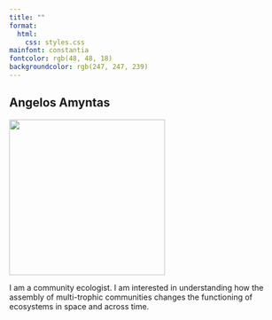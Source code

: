 ```yaml
---
title: ""
format: 
  html: 
    css: styles.css
mainfont: constantia 
fontcolor: rgb(48, 48, 18)
backgroundcolor: rgb(247, 247, 239)
---
```


::: column-page
::: cent
# Angelos Amyntas
:::
:::

![](images/me.png){fig-align="center" width="281"}

::: cent
I am a community ecologist.
I am interested in understanding how the assembly of multi-trophic communities changes the functioning of ecosystems in space and across time.
:::
